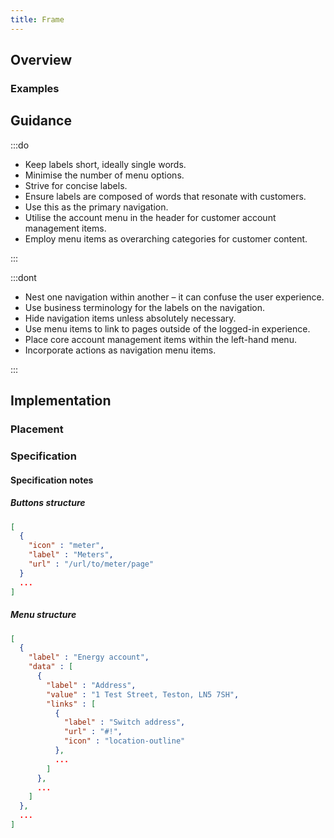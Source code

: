 ```yaml
---
title: Frame
---
```




## Overview

<CompDetails name={componentName} />

### Examples

## Guidance

:::do

- Keep labels short, ideally single words.
- Minimise the number of menu options.
- Strive for concise labels.
- Ensure labels are composed of words that resonate with customers.
- Use this as the primary navigation.
- Utilise the account menu in the header for customer account management items.
- Employ menu items as overarching categories for customer content.

:::

:::dont

- Nest one navigation within another – it can confuse the user experience.
- Use business terminology for the labels on the navigation.
- Hide navigation items unless absolutely necessary.
- Use menu items to link to pages outside of the logged-in experience.
- Place core account management items within the left-hand menu.
- Incorporate actions as navigation menu items.

:::

## Implementation

### Placement

<Placement name={componentName} />

### Specification

<Specification name={componentName} />

#### Specification notes

##### Buttons structure

```json
[
  {
    "icon" : "meter",
    "label" : "Meters",
    "url" : "/url/to/meter/page"
  }
  ...
]
```

##### Menu structure

```json
[
  {
    "label" : "Energy account",
    "data" : [
      {
        "label" : "Address",
        "value" : "1 Test Street, Teston, LN5 7SH",
        "links" : [
          {
            "label" : "Switch address",
            "url" : "#!",
            "icon" : "location-outline"
          },
          ...
        ]
      },
      ...
    ]
  },
  ...
]
```
